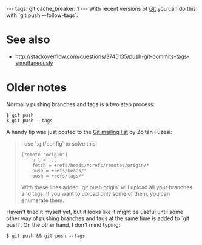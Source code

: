 ---
tags: git
cache_breaker: 1
---
With recent versions of [[Git]] you can do this with `git push --follow-tags`.

= See also =

* http://stackoverflow.com/questions/3745135/push-git-commits-tags-simultaneously

= Older notes =

Normally pushing branches and tags is a two step process:

<pre lang="shell">$ git push
$ git push --tags</pre>

A handy tip was just posted to the [[Git mailing list]] by Zoltán Füzesi:

<blockquote>I use `.git/config` to solve this:

<pre>[remote "origin"]
	url = ...
	fetch = +refs/heads/*:refs/remotes/origin/*
	push = +refs/heads/*
	push = +refs/tags/*</pre>

With these lines added `git push origin` will upload all your branches and tags.
If you want to upload only some of them, you can enumerate them.</blockquote>

Haven't tried it myself yet, but it looks like it might be useful until some other way of pushing branches and tags at the same time is added to `git push`. On the other hand, I don't mind typing:

<pre lang="shell">$ git push && git push --tags</pre>
